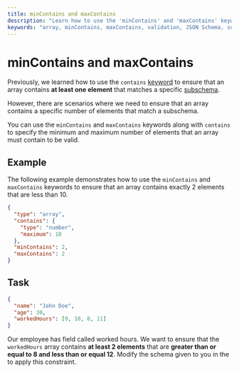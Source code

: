 ```yaml
---
title: minContains and maxContains
description: "Learn how to use the 'minContains' and 'maxContains' keywords in JSON Schema to ensure that arrays contain a specific number of elements matching a subschema, with examples and tasks."
keywords: "array, minContains, maxContains, validation, JSON Schema, subschema, contains"
---
```



# minContains and maxContains

Previously, we learned how to use the `contains` [keyword](https://json-schema.org/learn/glossary#keyword) to ensure that an array contains **at least one element** that matches a specific [subschema](https://json-schema.org/learn/glossary#subschema). 

However, there are scenarios where we need to ensure that an array contains a specific number of elements that match a subschema.

You can use the `minContains` and `maxContains` keywords along with `contains` to specify the minimum and maximum number of elements that an array must contain to be valid.

## Example

The following example demonstrates how to use the `minContains` and `maxContains` keywords to ensure that an array contains exactly 2 elements that are less than 10.

```json
{
  "type": "array",
  "contains": {
    "type": "number",
    "maximum": 10
  },
  "minContains": 2,
  "maxContains": 2
}
```

## Task


```json highlightLineStart={4}
{
  "name": "John Doe",
  "age": 30,
  "workedHours": [9, 10, 8, 11]
}
```

Our employee has field called worked hours. We want to ensure that the `workedHours` array contains **at least 2 elements** that are **greater than or equal to 8 and less than or equal 12**. Modify the schema given to you in the <SideEditorLink/> to apply this constraint.


